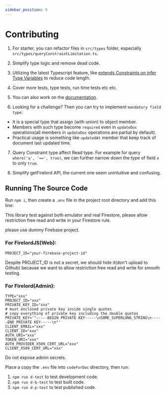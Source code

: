 ```yaml
---
sidebar_position: 9
---
```


# Contributing

1. For starter, you can refactor files in `src/types` folder, especially `src/types/queryConstraintLimitation.ts`.

2. Simplify type logic and remove dead code.

3. Utilizing the latest Typescript feature, like [extends Constraints on infer Type Variables](https://devblogs.microsoft.com/typescript/announcing-typescript-4-7/#extends-constraints-on-infer-type-variables) to reduce code length.

4. Cover more tests, type tests, run time tests etc etc.

5. You can also work on the [documentation](https://github.com/tylim88/FirelordJSDoc).

6. Looking for a challenge? Then you can try to implement `mandatory field type`:

- It is a special type that assign (with union) to object member.
- Members with such type become `required` even in `updateDoc` operations(all members in `updateDoc` operations are partial by default).
- Practical usage is something like `updatedAt` member that keep track of document last updated time.

7. Query Constraint type affect Read type. For example for query `where('a', '==', true)`, we can further narrow down the type of field `a` to only `true`.

8. Simplify getFirelord API, the current one seem unintuitive and confusing.

## Running The Source Code

Run `npm i`, then create a `.env` file in the project root directory and add this line:

This library test against both emulator and real Firestore, please allow restriction free read and write in your Firestore rule.

please use dummy Firebase project.

### For FirelordJS(Web):

```
PROJECT_ID="your-firebase-project-id"
```

Despite PROJECT_ID is not a secret, we should hide it(don't upload to Github) because we want to allow restriction free read and write for smooth testing.

### For Firelord(Admin):

```
TYPE="xxx"
PROJECT_ID="xxx"
PRIVATE_KEY_ID="xxx"
# must enclosed private key inside single quotes
# copy everything of private key including the double quotes
PRIVATE_KEY='"-----BEGIN PRIVATE KEY-----\nSOME_SUPERLONG_STRING\n-----END PRIVATE KEY-----\n"'
CLIENT_EMAIL="xxx"
CLIENT_ID="xxx"
AUTH_URI="xxx"
TOKEN_URI="xxx"
AUTH_PROVIDER_X509_CERT_URL="xxx"
CLIENT_X509_CERT_URL="xxx"
```

Do not expose admin secrets.

Place a copy the `.env` file into `codeForDoc` directory, then run:

1. `npm run d-test` to test development code.
2. `npm run d-b-test` to test built code.
3. `npm run d-p-test` to test published code.
